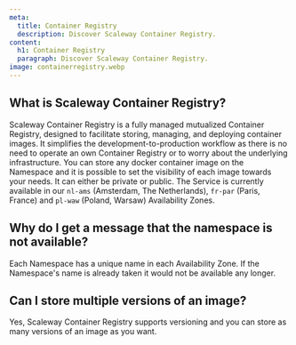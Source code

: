 ```yaml
---
meta:
  title: Container Registry
  description: Discover Scaleway Container Registry.
content:
  h1: Container Registry
  paragraph: Discover Scaleway Container Registry.
image: containerregistry.webp
---
```


## What is Scaleway Container Registry?

Scaleway Container Registry is a fully managed mutualized Container Registry, designed to facilitate storing, managing, and deploying container images. It simplifies the development-to-production workflow as there is no need to operate an own Container Registry or to worry about the underlying infrastructure.
You can store any docker container image on the Namespace and it is possible to set the visibility of each image towards your needs. It can either be private or public.
The Service is currently available in our `nl-ams` (Amsterdam, The Netherlands), `fr-par` (Paris, France) and `pl-waw` (Poland, Warsaw) Availability Zones.

## Why do I get a message that the namespace is not available?

Each Namespace has a unique name in each Availability Zone. If the Namespace's name is already taken it would not be available any longer.

## Can I store multiple versions of an image?

Yes, Scaleway Container Registry supports versioning and you can store as many versions of an image as you want.
